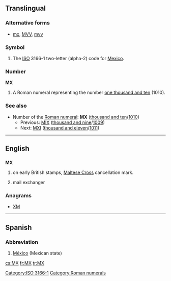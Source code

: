 ==Translingual==

===Alternative forms===
* [[mx]], [[MVV]], [[mvv]]

===Symbol===
{{infl|mul|symbol}}
# The [[ISO]] 3166-1 two-letter (alpha-2) code for [[Mexico]].

===Number===
'''MX'''
# A Roman numeral representing the number [[one thousand and ten]] (1010).

===See also===
* Number of the [[Roman numeral]]: '''MX''' ([[thousand and ten]]/[[1010]])
** Previous: [[MIX]] ([[thousand and nine]]/[[1009]])
** Next: [[MXI]] ([[thousand and eleven]]/[[1011]])

[[Category:ISO 3166-1]]
[[Category:Roman numerals]]

----

==English==

==={{abbreviation}}===
'''MX'''

# {{philately}} on early British stamps, [[w:Maltese Cross#United Kingdom|Maltese Cross]] cancellation mark.
# {{internet}} mail exchanger

===Anagrams===
* [[XM#English|XM]]


----

==Spanish==

===Abbreviation===
{{infl|es|abbreviation}}

# [[México]] (Mexican state)

[[cs:MX]]
[[fr:MX]]
[[tr:MX]]